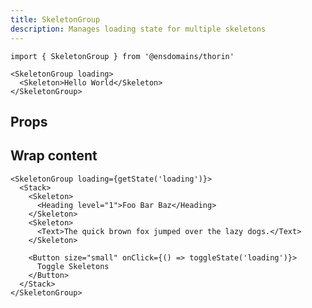 ```yaml
---
title: SkeletonGroup
description: Manages loading state for multiple skeletons
---
```


```tsx
import { SkeletonGroup } from '@ensdomains/thorin'
```

```tsx expand=true live=true
<SkeletonGroup loading>
  <Skeleton>Hello World</Skeleton>
</SkeletonGroup>
```

## Props

<PropsTable sourceLink={sourceLink} types={types} />

## Wrap content

```tsx live=true
<SkeletonGroup loading={getState('loading')}>
  <Stack>
    <Skeleton>
      <Heading level="1">Foo Bar Baz</Heading>
    </Skeleton>
    <Skeleton>
      <Text>The quick brown fox jumped over the lazy dogs.</Text>
    </Skeleton>

    <Button size="small" onClick={() => toggleState('loading')}>
      Toggle Skeletons
    </Button>
  </Stack>
</SkeletonGroup>
```
